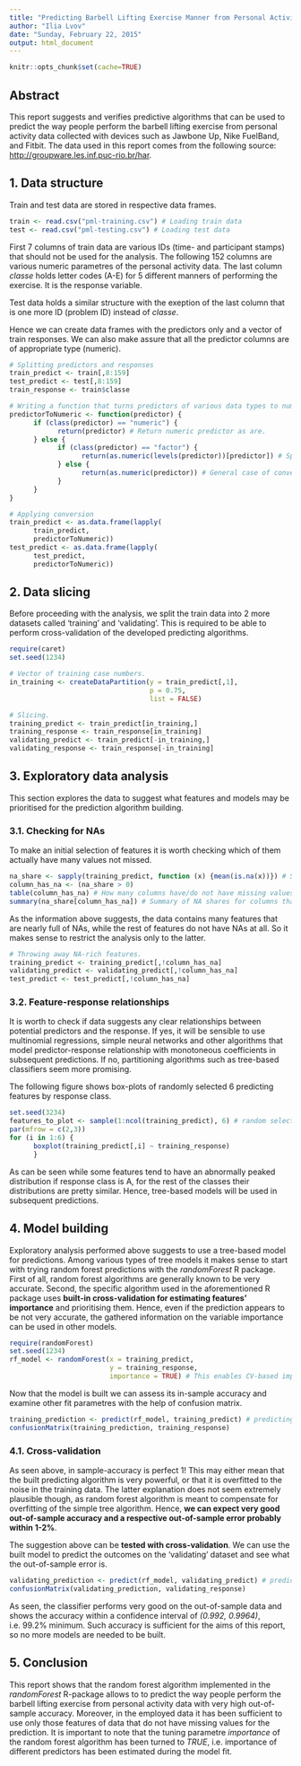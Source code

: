 ```yaml
---
title: "Predicting Barbell Lifting Exercise Manner from Personal Activity Data"
author: "Ilia Lvov"
date: "Sunday, February 22, 2015"
output: html_document
---
```


```r
knitr::opts_chunk$set(cache=TRUE)
```

## Abstract

This report suggests and verifies predictive algorithms that can be used to predict the way people perform the barbell lifting exercise from personal activity data collected with devices such as Jawbone Up, Nike FuelBand, and Fitbit. The data used in this report comes from the following source: [http://groupware.les.inf.puc-rio.br/har](http://groupware.les.inf.puc-rio.br/har).

##  1. Data structure 

Train and test data are stored in respective data frames.

```r
train <- read.csv("pml-training.csv") # Loading train data
test <- read.csv("pml-testing.csv") # Loading test data
```

First 7 columns of train data are various IDs (time- and participant stamps) that should not be used for the analysis. The following 152 columns are various numeric parametres of the personal activity data. The last column *classe* holds letter codes (A-E) for 5 different manners of performing the exercise. It is the response variable.

Test data holds a similar structure with the exeption of the last column that is one more ID (problem ID) instead of *classe*.

Hence we can create data frames with the predictors only and a vector of train responses. We can also make assure that all the predictor columns are of appropriate type (numeric).

```r

# Splitting predictors and responses
train_predict <- train[,8:159]
test_predict <- test[,8:159]
train_response <- train$classe

# Writing a function that turns predictors of various data types to numeric.
predictorToNumeric <- function(predictor) {
      if (class(predictor) == "numeric") {
            return(predictor) # Return numeric predictor as are.
      } else {
            if (class(predictor) == "factor") {
                  return(as.numeric(levels(predictor))[predictor]) # Special case of factor-to-numeric.
            } else {
                  return(as.numeric(predictor)) # General case of converting nonnumeric-to-numeric.
            }
      }
}

# Applying conversion
train_predict <- as.data.frame(lapply(
      train_predict,
      predictorToNumeric))
test_predict <- as.data.frame(lapply(
      test_predict,
      predictorToNumeric))
```

## 2. Data slicing

Before proceeding with the analysis, we split the train data into 2 more datasets called 'training' and 'validating'. This is required to be able to perform cross-validation of the developed predicting algorithms.

```r
require(caret)
set.seed(1234)

# Vector of training case numbers.
in_training <- createDataPartition(y = train_predict[,1],
                                   p = 0.75,
                                   list = FALSE)

# Slicing.
training_predict <- train_predict[in_training,]
training_response <- train_response[in_training]
validating_predict <- train_predict[-in_training,]
validating_response <- train_response[-in_training]
```

## 3. Exploratory data analysis

This section explores the data to suggest what features and models may be prioritised for the prediction algorithm building.

### 3.1. Checking for NAs

To make an initial selection of features it is worth checking which of them actually have many values not missed. 

``` r
na_share <- sapply(training_predict, function (x) {mean(is.na(x))}) # Share of NAs for each feature
column_has_na <- (na_share > 0)
table(column_has_na) # How many columns have/do not have missing values.
summary(na_share[column_has_na]) # Summary of NA shares for columns that have at least one NA.
```

As the information above suggests, the data contains many features that are nearly full of NAs, while the rest of features do not have NAs at all. So it makes sense to restrict the analysis only to the latter.

```r
# Throwing away NA-rich features.
training_predict <- training_predict[,!column_has_na]
validating_predict <- validating_predict[,!column_has_na]
test_predict <- test_predict[,!column_has_na]
```

### 3.2. Feature-response relationships

It is worth to check if data suggests any clear relationships between potential predictors and the response. If yes, it will be sensible to use multinomial regressions, simple neural networks and other algorithms that model predictor-response relationship with monotoneous coefficients in subsequent predictions. If no, partitioning algorithms such as tree-based classifiers seem more promising.

The following figure shows box-plots of randomly selected 6 predicting features by response class.

```r
set.seed(3234)
features_to_plot <- sample(1:ncol(training_predict), 6) # random selection of 6 features
par(mfrow = c(2,3))
for (i in 1:6) {
      boxplot(training_predict[,i] ~ training_response)
      }
```

As can be seen while some features tend to have an abnormally peaked distribution if response class is A, for the rest of the classes their distributions are pretty similar. Hence, tree-based models will be used in subsequent predictions.

## 4. Model building

Exploratory analysis performed above suggests to use a tree-based model for predictions. Among various types of tree models it makes sense to start with trying random forest predictions with the *randomForest* R package. First of all, random forest algorithms are generally known to be very accurate. Second, the specific algorithm used in the aforementioned R package uses **built-in cross-validation for estimating features' importance** and prioritising them. Hence, even if the prediction appears to be not very accurate, the gathered information on the variable importance can be used in other models.

``` r
require(randomForest)
set.seed(1234)
rf_model <- randomForest(x = training_predict,
                         y = training_response,
                         importance = TRUE) # This enables CV-based importance calculation.
```

Now that the model is built we can assess its in-sample accuracy and examine other fit parametres with the help of confusion matrix.

```r
training_prediction <- predict(rf_model, training_predict) # predicting on the training set with the built model.
confusionMatrix(training_prediction, training_response)
```

### 4.1. Cross-validation

As seen above, in sample-accuracy is perfect 1! This may either mean that the built predicting algorithm is very powerful, or that it is overfitted to the noise in the training data. The latter explanation does not seem extremely plausible though, as random forest algorithm is meant to compensate for overfitting of the  simple tree algorithm. Hence, **we can expect very good out-of-sample accuracy and a respective out-of-sample error probably within 1-2%**.

The suggestion above can be **tested with cross-validation**. We can use the built model to predict the outcomes on the 'validating' dataset and see what the out-of-sample error is.

```r
validating_prediction <- predict(rf_model, validating_predict) # predicting on the validating set with the built model.
confusionMatrix(validating_prediction, validating_response)
```

As seen, the classifier performs very good on the out-of-sample data and shows the accuracy within a confidence interval of *(0.992, 0.9964)*, i.e. 99.2% minimum. Such accuracy is sufficient for the aims of this report, so no more models are needed to be built.

## 5. Conclusion

This report shows that the random forest algorithm implemented in the *randomForest* R-package allows to to predict the way people perform the barbell lifting exercise from personal activity data with very high out-of-sample accuracy. Moreover, in the employed data it has been sufficient to use only those features of data that do not have missing values for the prediction. It is important to note that the tuning parametre *importance* of the random forest algorithm has been turned to *TRUE*, i.e. importance of different predictors has been estimated during the model fit.